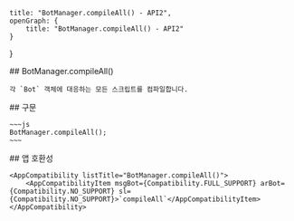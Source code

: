 
    title: "BotManager.compileAll() - API2",
    openGraph: {
        title: "BotManager.compileAll() - API2"
    }
}

<Section>
    ## BotManager.compileAll()

    각 `Bot` 객체에 대응하는 모든 스크립트를 컴파일합니다.
</Section>
<Section>
    ## 구문

    ~~~js
    BotManager.compileAll();
    ~~~
</Section>
<Section>
    ## 앱 호환성

    <AppCompatibility listTitle="BotManager.compileAll()">
        <AppCompatibilityItem msgBot={Compatibility.FULL_SUPPORT} arBot={Compatibility.NO_SUPPORT} sl={Compatibility.NO_SUPPORT}>`compileAll`</AppCompatibilityItem>
    </AppCompatibility>
</Section>